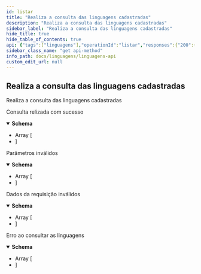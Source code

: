 ```yaml
---
id: listar
title: "Realiza a consulta das linguagens cadastradas"
description: "Realiza a consulta das linguagens cadastradas"
sidebar_label: "Realiza a consulta das linguagens cadastradas"
hide_title: true
hide_table_of_contents: true
api: {"tags":["linguagens"],"operationId":"listar","responses":{"200":{"description":"Consulta relizada com sucesso","content":{"application/json":{"schema":{"type":"array","items":{"type":"object","properties":{"id":{"type":"string"},"title":{"type":"string"},"image":{"type":"string"},"ranking":{"type":"integer","format":"int32"}},"title":"Linguagem"}}}}},"400":{"description":"Parâmetros inválidos","content":{"application/json":{"schema":{"type":"array","items":{"type":"object","properties":{"id":{"type":"string"},"title":{"type":"string"},"image":{"type":"string"},"ranking":{"type":"integer","format":"int32"}},"title":"Linguagem"}}}}},"422":{"description":"Dados da requisição inválidos","content":{"application/json":{"schema":{"type":"array","items":{"type":"object","properties":{"id":{"type":"string"},"title":{"type":"string"},"image":{"type":"string"},"ranking":{"type":"integer","format":"int32"}},"title":"Linguagem"}}}}},"500":{"description":"Erro ao consultar as linguagens","content":{"application/json":{"schema":{"type":"array","items":{"type":"object","properties":{"id":{"type":"string"},"title":{"type":"string"},"image":{"type":"string"},"ranking":{"type":"integer","format":"int32"}},"title":"Linguagem"}}}}}},"description":"Realiza a consulta das linguagens cadastradas","method":"get","path":"/linguagens","servers":[{"url":"https://imersao-alura-linguagens.fly.dev/ranking","description":"Generated server url"}],"info":{"title":"Linguagens API","description":"Swagger Ranking linguagens JSON \n\n## Introduction  \nEste é um exemplo do Ranking de linguagens. \n\n## Especificação OpenAPI  \nEssa API é documentada no **formato OpenAPI**. O projeto foi **extendido** e utiliza as features deste [template](https://github.com/PaloAltoNetworks/docusaurus-template-openapi-docs) e do [Docusaurus](https://docusaurus.io). A dependência utilizada doi a `springdoc-openapi-starter-webmvc-ui` na `versão v2` (https://springdoc.org/v2/), conforme a recomendação da [documentação](https://springdoc.org/v2/), quando utilizado `spring-boot v3`. \n\nEncontre mais sobre o Swagger em [http://swagger.io](http://swagger.io) ou em [irc.freenode.net, #swagger](http://swagger.io/irc/). \n\n## Proposta  \nA proposta desta API é fornecer um ranking fictício customizável das melhores linguagens de programação. \n\nAdministre o ranking conforme seus critérios. \n\n\n\nSim! É simples mesmo!","version":"1.0"},"postman":{"name":"Realiza a consulta das linguagens cadastradas","description":{"type":"text/plain"},"url":{"path":["linguagens"],"host":["{{baseUrl}}"],"query":[],"variable":[]},"header":[{"key":"Accept","value":"application/json"}],"method":"GET"}}
sidebar_class_name: "get api-method"
info_path: docs/linguagens/linguagens-api
custom_edit_url: null
---
```



## Realiza a consulta das linguagens cadastradas



Realiza a consulta das linguagens cadastradas

<div><ApiTabs><TabItem label={"200"} value={"200"}><div>

Consulta relizada com sucesso

</div><div><MimeTabs schemaType={"response"}><TabItem label={"application/json"} value={"application/json"}><SchemaTabs><TabItem label={"Schema"} value={"Schema"}><details style={{}} data-collapsed={false} open={true}><summary style={{"textAlign":"left"}}><strong>Schema</strong></summary><div style={{"textAlign":"left","marginLeft":"1rem"}}></div><ul style={{"marginLeft":"1rem"}}><li><div style={{"fontSize":"var(--ifm-code-font-size)","opacity":"0.6","marginLeft":"-.5rem","paddingBottom":".5rem"}}>Array [</div></li><SchemaItem collapsible={false} name={"id"} required={false} schemaName={"string"} qualifierMessage={undefined} schema={{"type":"string"}}></SchemaItem><SchemaItem collapsible={false} name={"title"} required={false} schemaName={"string"} qualifierMessage={undefined} schema={{"type":"string"}}></SchemaItem><SchemaItem collapsible={false} name={"image"} required={false} schemaName={"string"} qualifierMessage={undefined} schema={{"type":"string"}}></SchemaItem><SchemaItem collapsible={false} name={"ranking"} required={false} schemaName={"int32"} qualifierMessage={undefined} schema={{"type":"integer","format":"int32"}}></SchemaItem><li><div style={{"fontSize":"var(--ifm-code-font-size)","opacity":"0.6","marginLeft":"-.5rem"}}>]</div></li></ul></details></TabItem><TabItem label={"Example (from schema)"} value={"Example (from schema)"}><ResponseSamples responseExample={"[\n  {\n    \"id\": \"string\",\n    \"title\": \"string\",\n    \"image\": \"string\",\n    \"ranking\": 0\n  }\n]"} language={"json"}></ResponseSamples></TabItem></SchemaTabs></TabItem></MimeTabs></div></TabItem><TabItem label={"400"} value={"400"}><div>

Parâmetros inválidos

</div><div><MimeTabs schemaType={"response"}><TabItem label={"application/json"} value={"application/json"}><SchemaTabs><TabItem label={"Schema"} value={"Schema"}><details style={{}} data-collapsed={false} open={true}><summary style={{"textAlign":"left"}}><strong>Schema</strong></summary><div style={{"textAlign":"left","marginLeft":"1rem"}}></div><ul style={{"marginLeft":"1rem"}}><li><div style={{"fontSize":"var(--ifm-code-font-size)","opacity":"0.6","marginLeft":"-.5rem","paddingBottom":".5rem"}}>Array [</div></li><SchemaItem collapsible={false} name={"id"} required={false} schemaName={"string"} qualifierMessage={undefined} schema={{"type":"string"}}></SchemaItem><SchemaItem collapsible={false} name={"title"} required={false} schemaName={"string"} qualifierMessage={undefined} schema={{"type":"string"}}></SchemaItem><SchemaItem collapsible={false} name={"image"} required={false} schemaName={"string"} qualifierMessage={undefined} schema={{"type":"string"}}></SchemaItem><SchemaItem collapsible={false} name={"ranking"} required={false} schemaName={"int32"} qualifierMessage={undefined} schema={{"type":"integer","format":"int32"}}></SchemaItem><li><div style={{"fontSize":"var(--ifm-code-font-size)","opacity":"0.6","marginLeft":"-.5rem"}}>]</div></li></ul></details></TabItem><TabItem label={"Example (from schema)"} value={"Example (from schema)"}><ResponseSamples responseExample={"[\n  {\n    \"id\": \"string\",\n    \"title\": \"string\",\n    \"image\": \"string\",\n    \"ranking\": 0\n  }\n]"} language={"json"}></ResponseSamples></TabItem></SchemaTabs></TabItem></MimeTabs></div></TabItem><TabItem label={"422"} value={"422"}><div>

Dados da requisição inválidos

</div><div><MimeTabs schemaType={"response"}><TabItem label={"application/json"} value={"application/json"}><SchemaTabs><TabItem label={"Schema"} value={"Schema"}><details style={{}} data-collapsed={false} open={true}><summary style={{"textAlign":"left"}}><strong>Schema</strong></summary><div style={{"textAlign":"left","marginLeft":"1rem"}}></div><ul style={{"marginLeft":"1rem"}}><li><div style={{"fontSize":"var(--ifm-code-font-size)","opacity":"0.6","marginLeft":"-.5rem","paddingBottom":".5rem"}}>Array [</div></li><SchemaItem collapsible={false} name={"id"} required={false} schemaName={"string"} qualifierMessage={undefined} schema={{"type":"string"}}></SchemaItem><SchemaItem collapsible={false} name={"title"} required={false} schemaName={"string"} qualifierMessage={undefined} schema={{"type":"string"}}></SchemaItem><SchemaItem collapsible={false} name={"image"} required={false} schemaName={"string"} qualifierMessage={undefined} schema={{"type":"string"}}></SchemaItem><SchemaItem collapsible={false} name={"ranking"} required={false} schemaName={"int32"} qualifierMessage={undefined} schema={{"type":"integer","format":"int32"}}></SchemaItem><li><div style={{"fontSize":"var(--ifm-code-font-size)","opacity":"0.6","marginLeft":"-.5rem"}}>]</div></li></ul></details></TabItem><TabItem label={"Example (from schema)"} value={"Example (from schema)"}><ResponseSamples responseExample={"[\n  {\n    \"id\": \"string\",\n    \"title\": \"string\",\n    \"image\": \"string\",\n    \"ranking\": 0\n  }\n]"} language={"json"}></ResponseSamples></TabItem></SchemaTabs></TabItem></MimeTabs></div></TabItem><TabItem label={"500"} value={"500"}><div>

Erro ao consultar as linguagens

</div><div><MimeTabs schemaType={"response"}><TabItem label={"application/json"} value={"application/json"}><SchemaTabs><TabItem label={"Schema"} value={"Schema"}><details style={{}} data-collapsed={false} open={true}><summary style={{"textAlign":"left"}}><strong>Schema</strong></summary><div style={{"textAlign":"left","marginLeft":"1rem"}}></div><ul style={{"marginLeft":"1rem"}}><li><div style={{"fontSize":"var(--ifm-code-font-size)","opacity":"0.6","marginLeft":"-.5rem","paddingBottom":".5rem"}}>Array [</div></li><SchemaItem collapsible={false} name={"id"} required={false} schemaName={"string"} qualifierMessage={undefined} schema={{"type":"string"}}></SchemaItem><SchemaItem collapsible={false} name={"title"} required={false} schemaName={"string"} qualifierMessage={undefined} schema={{"type":"string"}}></SchemaItem><SchemaItem collapsible={false} name={"image"} required={false} schemaName={"string"} qualifierMessage={undefined} schema={{"type":"string"}}></SchemaItem><SchemaItem collapsible={false} name={"ranking"} required={false} schemaName={"int32"} qualifierMessage={undefined} schema={{"type":"integer","format":"int32"}}></SchemaItem><li><div style={{"fontSize":"var(--ifm-code-font-size)","opacity":"0.6","marginLeft":"-.5rem"}}>]</div></li></ul></details></TabItem><TabItem label={"Example (from schema)"} value={"Example (from schema)"}><ResponseSamples responseExample={"[\n  {\n    \"id\": \"string\",\n    \"title\": \"string\",\n    \"image\": \"string\",\n    \"ranking\": 0\n  }\n]"} language={"json"}></ResponseSamples></TabItem></SchemaTabs></TabItem></MimeTabs></div></TabItem></ApiTabs></div>
      